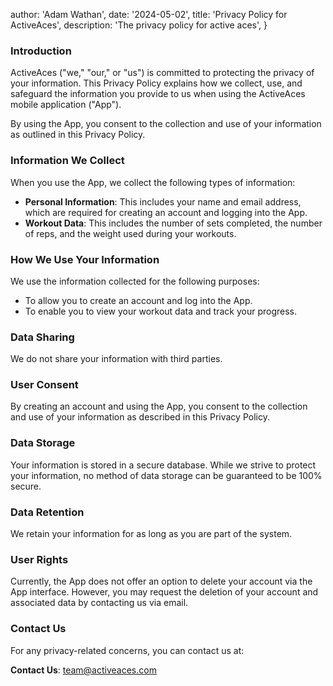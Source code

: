 
  author: 'Adam Wathan',
  date: '2024-05-02',
  title: 'Privacy Policy for ActiveAces',
  description: 'The privacy policy for active aces',
}


### Introduction

ActiveAces ("we," "our," or "us") is committed to protecting the privacy of your information. This Privacy Policy explains how we collect, use, and safeguard the information you provide to us when using the ActiveAces mobile application ("App").

By using the App, you consent to the collection and use of your information as outlined in this Privacy Policy.

### Information We Collect

When you use the App, we collect the following types of information:

- **Personal Information**: This includes your name and email address, which are required for creating an account and logging into the App.
- **Workout Data**: This includes the number of sets completed, the number of reps, and the weight used during your workouts.

### How We Use Your Information

We use the information collected for the following purposes:

- To allow you to create an account and log into the App.
- To enable you to view your workout data and track your progress.

### Data Sharing

We do not share your information with third parties.

### User Consent

By creating an account and using the App, you consent to the collection and use of your information as described in this Privacy Policy.

### Data Storage

Your information is stored in a secure database. While we strive to protect your information, no method of data storage can be guaranteed to be 100% secure.

### Data Retention

We retain your information for as long as you are part of the system.

### User Rights

Currently, the App does not offer an option to delete your account via the App interface. However, you may request the deletion of your account and associated data by contacting us via email.

### Contact Us

For any privacy-related concerns, you can contact us at:

**Contact Us**: [team@activeaces.com](mailto:team@activeaces.com)
